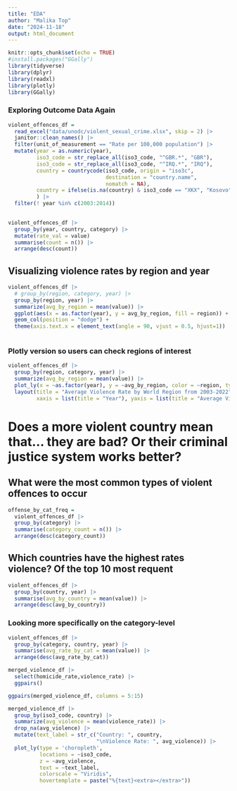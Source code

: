 ```yaml
---
title: "EDA"
author: "Malika Top"
date: "2024-11-18"
output: html_document
---
```


```r
knitr::opts_chunk$set(echo = TRUE)
#install.packages("GGally")
library(tidyverse)
library(dplyr)
library(readxl)
library(plotly)
library(GGally)
```

### Exploring Outcome Data Again
```r
violent_offences_df = 
  read_excel("data/unodc/violent_sexual_crime.xlsx", skip = 2) |> 
  janitor::clean_names() |> 
  filter(unit_of_measurement == "Rate per 100,000 population") |>
  mutate(year = as.numeric(year),
         iso3_code = str_replace_all(iso3_code, "^GBR.*", "GBR"),
         iso3_code = str_replace_all(iso3_code, "^IRQ.*", "IRQ"),
         country = countrycode(iso3_code, origin = "iso3c",
                               destination = "country.name",
                               nomatch = NA),
         country = ifelse(is.na(country) & iso3_code == "XKX", "Kosovo", country)
         ) |> 
  filter(! year %in% c(2003:2014))
        
```

```r
violent_offences_df |> 
  group_by(year, country, category) |> 
  mutate(rate_val = value)
  summarise(count = n()) |> 
  arrange(desc(count))
```
## Visualizing violence rates by region and year

```r
violent_offences_df |> 
  # group_by(region, category, year) |> 
  group_by(region, year) |> 
  summarize(avg_by_region = mean(value)) |> 
  ggplot(aes(x = as.factor(year), y = avg_by_region, fill = region)) +
  geom_col(position = "dodge") + 
  theme(axis.text.x = element_text(angle = 90, vjust = 0.5, hjust=1))
  
```

### Plotly version so users can check regions of interest 
```r
violent_offences_df |> 
  group_by(region, category, year) |> 
  summarize(avg_by_region = mean(value)) |> 
  plot_ly(x = ~as.factor(year), y = ~avg_by_region, color = ~region, type = "bar") |> 
  layout(title = "Average Violence Rate by World Region from 2003-2022",
         xaxis = list(title = "Year"), yaxis = list(title = "Average Violence Rate (Cases per 100,000)"))

```
# Does a more violent country mean that... they are bad? Or their criminal justice system works better?

## What were the most common types of violent offences to occur
```r
offense_by_cat_freq =
  violent_offences_df |> 
  group_by(category) |> 
  summarise(category_count = n()) |> 
  arrange(desc(category_count))
```

## Which countries have the highest rates violence? Of the top 10 most requent

```r
violent_offences_df |> 
  group_by(country, year) |> 
  summarise(avg_by_country = mean(value)) |> 
  arrange(desc(avg_by_country))
```

### Looking more specifically on the category-level

```r
violent_offences_df |> 
  group_by(category, country, year) |>
  summarise(avg_rate_by_cat = mean(value)) |> 
  arrange(desc(avg_rate_by_cat))
```


```r
merged_violence_df |> 
  select(homicide_rate,violence_rate) |> 
  ggpairs()

ggpairs(merged_violence_df, columns = 5:15)
```

```r
merged_violence_df |>
  group_by(iso3_code, country) |>
  summarize(avg_violence = mean(violence_rate)) |>
  drop_na(avg_violence) |>
  mutate(text_label = str_c("Country: ", country, 
                            "\nViolence Rate: ", avg_violence)) |>
  plot_ly(type = 'choropleth', 
          locations = ~iso3_code, 
          z = ~avg_violence, 
          text = ~text_label, 
          colorscale = "Viridis", 
          hovertemplate = paste("%{text}<extra></extra>")) 
```

















